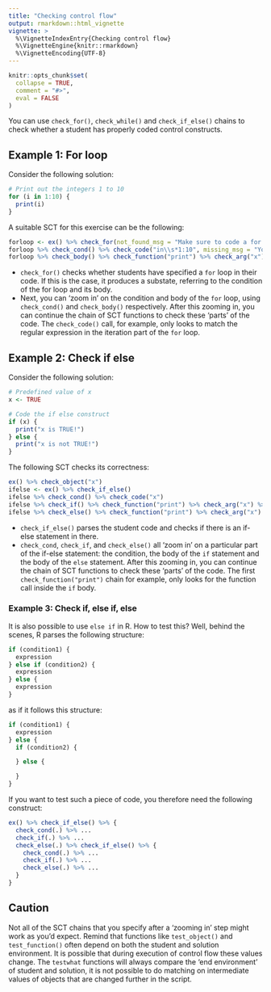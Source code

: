 ```yaml
---
title: "Checking control flow"
output: rmarkdown::html_vignette
vignette: >
  %\VignetteIndexEntry{Checking control flow}
  %\VignetteEngine{knitr::rmarkdown}
  %\VignetteEncoding{UTF-8}
---
```


```r
knitr::opts_chunk$set(
  collapse = TRUE,
  comment = "#>",
  eval = FALSE
)
```

You can use `check_for()`, `check_while()` and `check_if_else()` chains to check whether a student has properly coded control constructs.

## Example 1: For loop

Consider the following solution:

```r
# Print out the integers 1 to 10
for (i in 1:10) {
  print(i)
}
```

A suitable SCT for this exercise can be the following:

```r
forloop <- ex() %>% check_for(not_found_msg = "Make sure to code a for loop in the first place!")
forloop %>% check_cond() %>% check_code("in\\s*1:10", missing_msg = "You can use `i in 1:10` to define your for loop.")
forloop %>% check_body() %>% check_function("print") %>% check_arg("x") %>% check_equal(eval = FALSE)
```

- `check_for()` checks whether students have specified a `for` loop in their code. If this is the case, it produces a substate, referring to the condition of the for loop and its body.
- Next, you can 'zoom in' on the condition and body of the `for` loop, using `check_cond()` and `check_body()` respectively.  After this zooming in, you can continue the chain of SCT functions to check these 'parts' of the code. The `check_code()` call, for example, only looks to match the regular expression in the iteration part of the `for` loop.

## Example 2: Check if else

Consider the following solution:
	
```r
# Predefined value of x
x <- TRUE

# Code the if else construct
if (x) {
  print("x is TRUE!")
} else {
  print("x is not TRUE!")
}
```

The following SCT checks its correctness:

```r
ex() %>% check_object("x")
ifelse <- ex() %>% check_if_else()
ifelse %>% check_cond() %>% check_code("x")
ifelse %>% check_if() %>% check_function("print") %>% check_arg("x") %>% check_equal()
ifelse %>% check_else() %>% check_function("print") %>% check_arg("x") %>% check_equal()
```

- `check_if_else()` parses the student code and checks if there is an if-else statement in there.
- `check_cond`, `check_if`, and `check_else()` all 'zoom in' on a particular part of the if-else statement: the condition, the body of the `if` statement and the body of the `else` statement. After this zooming in, you can continue the chain of SCT functions to check these 'parts' of the code. The first `check_function("print")` chain for example, only looks for the function call inside the `if` body.

### Example 3: Check if, else if, else

It is also possible to use `else if` in R. How to test this? Well, behind the scenes, R parses the following structure:

```r
if (condition1) {
  expression
} else if (condition2) {
  expression
} else {
  expression
}
```

as if it follows this structure:

```r
if (condition1) {
  expression
} else {
  if (condition2) {

  } else {

  }
}
```

If you want to test such a piece of code, you therefore need the following construct:

```r
ex() %>% check_if_else() %>% {
  check_cond(.) %>% ...
  check_if(.) %>% ...
  check_else(.) %>% check_if_else() %>% {
    check_cond(.) %>% ...
    check_if(.) %>% ...
    check_else(.) %>% ...
  }
}
```

## Caution

Not all of the SCT chains that you specify after a 'zooming in' step might work as you'd expect. Remind that functions like `test_object()` and `test_function()` often depend on both the student and solution environment. It is possible that during execution of control flow these values change. The `testwhat` functions will always compare the 'end environment' of student and solution, it is not possible to do matching on intermediate values of objects that are changed further in the script.

